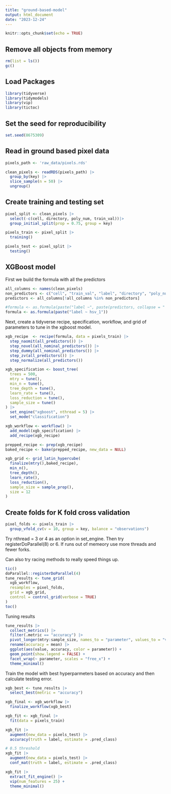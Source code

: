 ```yaml
---
title: "ground-based-model"
output: html_document
date: "2023-12-24"
---
```


```r
knitr::opts_chunk$set(echo = TRUE)
```


## Remove all objects from memory

```r
rm(list = ls())
gc()
```


## Load Packages

```r
library(tidyverse)
library(tidymodels)
library(vip)
library(tictoc)
```



## Set the seed for reproducibility

```r
set.seed(8675309)
```



## Read in ground based pixel data

```r
pixels_path <- 'raw_data/pixels.rds'

clean_pixels <- readRDS(pixels_path) |>
  group_by(key) |>
  slice_sample(n = 50) |>
  ungroup()
```



## Create training and testing set

```r
pixel_split <- clean_pixels |>
  select(-c(cell, directory, poly_num, train_val))|>
  group_initial_split(prop = 0.75, group = key)

pixels_train <- pixel_split |>
  training() 

pixels_test <- pixel_split |>
  testing()
```




## XGBoost model

First we build the formula with all the predictors

```r
all_columns <- names(clean_pixels)
non_predictors <- c("cell", "train_val", "label", "directory", "poly_num", "key", "label","")
predictors <- all_columns[!all_columns %in% non_predictors]

#formula <- as.formula(paste("label ~", paste(predictors, collapse = " + ")))
formula <- as.formula(paste("label ~ hsv_1"))
```


Next, create a tidyverse recipe, specification, workflow, and grid of parameters to tune in the xgboost model.

```r
xgb_recipe  <- recipe(formula, data = pixels_train) |>
  step_naomit(all_predictors()) |>
  step_novel(all_nominal_predictors()) |>
  step_dummy(all_nominal_predictors()) |>
  step_zv(all_predictors()) |>
  step_normalize(all_predictors())

xgb_specification <- boost_tree(
  trees = 500,
  mtry = tune(),
  min_n = tune(),
  tree_depth = tune(),
  learn_rate = tune(),
  loss_reduction = tune(),
  sample_size = tune()
) |>
  set_engine("xgboost", nthread = 5) |>
  set_mode("classification")

xgb_workflow <- workflow() |>
  add_model(xgb_specification) |>
  add_recipe(xgb_recipe)

prepped_recipe <- prep(xgb_recipe)
baked_recipe <- bake(prepped_recipe, new_data = NULL)

xgb_grid <- grid_latin_hypercube(
  finalize(mtry(),baked_recipe),
  min_n(),
  tree_depth(),
  learn_rate(),
  loss_reduction(),
  sample_size = sample_prop(),
  size = 12
)
```


## Create folds for K fold cross validation

```r
pixel_folds <- pixels_train |>
  group_vfold_cv(v = 10, group = key, balance = "observations")
```


Try nthread = 3 or 4 as an option in set_engine. Then try registerDoParallel(8) or 6. If runs out of memeory use more threads and fewer forks.

Can also try racing methods to really speed things up.

```r
tic()
doParallel::registerDoParallel(4)
tune_results <- tune_grid(
  xgb_workflow,
  resamples = pixel_folds,
  grid = xgb_grid,
  control = control_grid(verbose = TRUE)
)
toc()
```


Tuning results

```r
tune_results |>
  collect_metrics() |>
  filter(.metric == "accuracy") |>
  pivot_longer(mtry:sample_size, names_to = "parameter", values_to = "value") |>
  rename(accuracy = mean) |>
  ggplot(aes(value, accuracy, color = parameter)) +
  geom_point(show.legend = FALSE) +
  facet_wrap(~ parameter, scales = "free_x") +
  theme_minimal()
```


Train the model with best hyperparmeters based on accuracy and then calculate testing error.

```r
xgb_best <- tune_results |>
  select_best(metric = "accuracy")

xgb_final <- xgb_workflow |>
  finalize_workflow(xgb_best)

xgb_fit <- xgb_final |>
  fit(data = pixels_train)

xgb_fit |>
  augment(new_data = pixels_test) |>
  accuracy(truth = label, estimate = .pred_class)

# 0.5 threshold
xgb_fit |>
  augment(new_data = pixels_test) |>
  conf_mat(truth = label, estimate = .pred_class)

xgb_fit |>
  extract_fit_engine() |>
  vip(num_features = 25) +
  theme_minimal()
```


